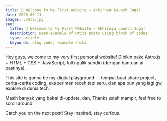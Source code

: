 ```yaml
---
title: 🚀 Welcome to My First Website — Akhirnya Launch Juga!
date: 2025-06-11
images: ./eta.jpg
seo:
  title: 🚀 Welcome to My First Website — Akhirnya Launch Juga!
  description: Demo example of write posts using block of codes
  type: article
  keywords: blog code, example shiki
---
```


Hey guys, welcome to my very first personal website! Dibikin pake Astro.js + HTML + CSS + JavaScript, full ngulik sendiri (dengan bantuan ai pastinya).

This site is gonna be my digital playground — tempat buat share project, cerita-cerita coding, eksperimen receh tapi seru, dan apa pun yang lagi gw explore di dunia tech.

Masih banyak yang bakal di-update, dan, Thanks udah mampir, feel free to scroll around!

Catch you on the next post!
Stay inspired, stay curious.
